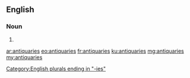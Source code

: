 ==English==

===Noun===
{{head|en}}

# {{plural of|antiquary}}

[[Category:English plurals ending in "-ies"]]

[[ar:antiquaries]]
[[eo:antiquaries]]
[[fr:antiquaries]]
[[ku:antiquaries]]
[[mg:antiquaries]]
[[my:antiquaries]]
